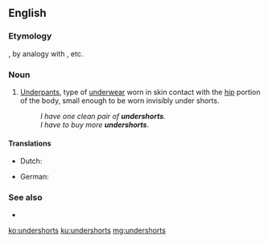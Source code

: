 ==English==

===Etymology===
{{prefix|under|shorts|lang=en}}, by analogy with {{term|underpants}}, etc.

===Noun===
{{en-plural noun}}

# [[underpants|Underpants]], type of [[underwear]] worn in skin contact with the [[hip]] portion of the body, small enough to be worn invisibly under shorts.
#: ''I have one clean pair of '''undershorts'''.''
#: ''I have to buy more '''undershorts'''.''

====Translations====
{{trans-top|underpants}}
* Dutch: {{t+|nl|onderbroek}}
{{trans-mid}}
* German: {{t+|de|Unterhose}}
{{trans-bottom}}

===See also===
* {{l|en|briefs}}

[[ko:undershorts]]
[[ku:undershorts]]
[[mg:undershorts]]